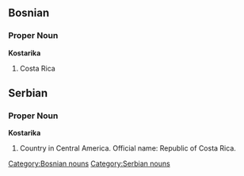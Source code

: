 ==Bosnian==
===Proper Noun===
'''Kostarika'''
#Costa Rica
[[Category:Bosnian nouns]]

==Serbian==
===Proper Noun===
'''Kostarika'''
#Country in Central America. Official name: Republic of Costa Rica.
[[Category:Serbian nouns]]